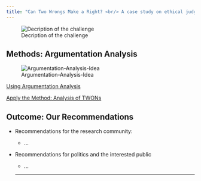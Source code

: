 ```yaml
---
title: "Can Two Wrongs Make a Right? <br/> A case study on ethical judgement in technology assessment"
---
```


![Decription of the challenge](./Graphics/problem-description-v2.png)

## Methods: Argumentation Analysis

![Argumentation-Analysis-Idea](./Graphics/method-intro.png)

<!--
| | Explain the Method  | Apply the Method | |
|----|:------:|:------:|----|
| | [Using Argumentation Analysis](./Arg-Anal-Method.qmd) |[Apply the Method: Analysis of TWONs](./TWON-Analysis.qmd) |
: {tbl-colwidths="[10,40,40,10]" .stripped .hover .warning}
-->

::: {.callout-important icon=false title="Explain the Method"}
[Using Argumentation Analysis](./Arg-Anal-Method.qmd)
:::

::: {.callout-important icon="false" title="Apply the Method"}
[Apply the Method: Analysis of TWONs](./TWON-Analysis.qmd) 
:::




## Outcome: Our Recommendations 


- Recommendations for the research community:
  
  - ...

- Recommendations for politics and the interested public
  
  - ...
  
  ---